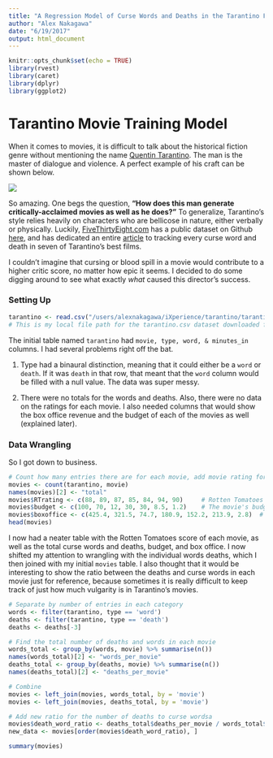 ```yaml
---
title: "A Regression Model of Curse Words and Deaths in the Tarantino Filmscape"
author: "Alex Nakagawa"
date: "6/19/2017"
output: html_document
---
```



```r
knitr::opts_chunk$set(echo = TRUE)
library(rvest)
library(caret)
library(dplyr)
library(ggplot2)

```

# Tarantino Movie Training Model

When it comes to movies, it is difficult to talk about the historical fiction genre without mentioning the name [Quentin Tarantino](http://m.imdb.com/name/nm0000233/filmotype/director?ref_=m_nmfm_4). The man is the master of dialogue and violence. A perfect example of his craft can be shown below.

![](http://giant.gfycat.com/AdmirableYellowElephantbeetle.gif)

So amazing. One begs the question, **"How does this man generate critically-acclaimed movies as well as he does?"** To generalize, Tarantino's style relies heavily on characters who are bellicose in nature, either verbally or physically. Luckily, [FiveThirtyEight.com](http://fivethirtyeight.com) has a public dataset on Github [here](http://github.com/fivethirtyeight/data/tree/master/tarantino), and has dedicated an entire [article](http://fivethirtyeight.com/features/complete-catalog-curses-deaths-quentin-tarantino-films/) to tracking every curse word and death in seven of Tarantino's best films.

I couldn't imagine that cursing or blood spill in a movie would contribute to a higher critic score, no matter how epic it seems. I decided to do some digging around to see what exactly _what_ caused this director's success.

### Setting Up

```r
tarantino <- read.csv("/users/alexnakagawa/iXperience/tarantino/tarantino.csv")
# This is my local file path for the tarantino.csv dataset downloaded from FiveThirtyEight's GitHub!
```

The initial table named `tarantino` had `movie, type, word, & minutes_in` columns. I had several problems right off the bat.

1. Type had a binaural distinction, meaning that it could either be a `word` or `death`. If it was `death` in that row, that meant that the `word` column would be filled with a null value. The data was super messy.

2. There were no totals for the words and deaths. Also, there were no data on the ratings for each movie. I also needed columns that would show the box office revenue and the budget of each of the movies as well (explained later).

### Data Wrangling

So I got down to business.

```r
# Count how many entries there are for each movie, add movie rating for each one
movies <- count(tarantino, movie)
names(movies)[2] <- "total"
movies$RTrating <- c(88, 89, 87, 85, 84, 94, 90)     # Rotten Tomatoes rating
movies$budget <- c(100, 70, 12, 30, 30, 8.5, 1.2)    # The movie's budget, given in millions USD
movies$boxoffice <- c(425.4, 321.5, 74.7, 180.9, 152.2, 213.9, 2.8)  # Box office, given in millions USD
head(movies)
```

I now had a neater table with the Rotten Tomatoes score of each movie, as well as the total curse words and deaths, budget, and box office. I now shifted my attention to wrangling with the individual words deaths, which I then joined with my initial `movies` table. I also thought that it would be interesting to show the ratio between the deaths and curse words in each movie just for reference, because sometimes it is really difficult to keep track of just how much vulgarity is in Tarantino's movies.

```r
# Separate by number of entries in each category
words <- filter(tarantino, type == 'word')
deaths <- filter(tarantino, type == 'death')
deaths <- deaths[-3]

# Find the total number of deaths and words in each movie
words_total <- group_by(words, movie) %>% summarise(n())
names(words_total)[2] <- "words_per_movie"
deaths_total <- group_by(deaths, movie) %>% summarise(n())
names(deaths_total)[2] <- "deaths_per_movie"

# Combine
movies <- left_join(movies, words_total, by = 'movie')
movies <- left_join(movies, deaths_total, by = 'movie')

# Add new ratio for the number of deaths to curse wordsa
movies$death_word_ratio <- deaths_total$deaths_per_movie / words_total$words_per_movie
new_data <- movies[order(movies$death_word_ratio), ]

summary(movies)
```